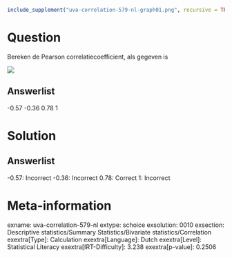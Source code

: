 ```r
include_supplement("uva-correlation-579-nl-graph01.png", recursive = TRUE)
```

Question
========

Bereken de Pearson correlatiecoefficient, als gegeven is

![](uva-correlation-579-nl-graph01.png)

Answerlist
----------

-0.57
-0.36
0.78
1

Solution
========

Answerlist
----------

-0.57: Incorrect
-0.36: Incorrect
0.78: Correct
1: Incorrect

Meta-information
================
exname: uva-correlation-579-nl
extype: schoice
exsolution: 0010
exsection: Descriptive statistics/Summary Statistics/Bivariate statistics/Correlation
exextra[Type]: Calculation
exextra[Language]: Dutch
exextra[Level]: Statistical Literacy
exextra[IRT-Difficulty]: 3.238
exextra[p-value]: 0.2506
